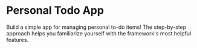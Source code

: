 # Personal Todo App

Build a simple app for managing personal to-do items! The step-by-step approach helps you familiarize yourself with the framework's most helpful features.